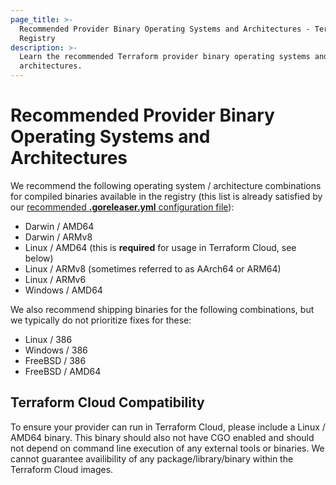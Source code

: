 ```yaml
---
page_title: >-
  Recommended Provider Binary Operating Systems and Architectures - Terraform
  Registry
description: >-
  Learn the recommended Terraform provider binary operating systems and
  architectures.
---
```


# Recommended Provider Binary Operating Systems and Architectures

We recommend the following operating system / architecture combinations for compiled binaries available in the registry (this list is already satisfied by our [recommended **.goreleaser.yml** configuration file](https://github.com/hashicorp/terraform-provider-scaffolding/blob/main/.goreleaser.yml)):

* Darwin / AMD64
* Darwin / ARMv8
* Linux / AMD64 (this is **required** for usage in Terraform Cloud, see below)
* Linux / ARMv8 (sometimes referred to as AArch64 or ARM64)
* Linux / ARMv6
* Windows / AMD64

We also recommend shipping binaries for the following combinations, but we typically do not prioritize fixes for these:

* Linux / 386
* Windows / 386
* FreeBSD / 386
* FreeBSD / AMD64

## Terraform Cloud Compatibility

To ensure your provider can run in Terraform Cloud, please include a Linux / AMD64 binary. This binary should also not have CGO enabled and should not depend on command line execution of any external tools or binaries. We cannot guarantee availibility of any package/library/binary within the Terraform Cloud images.
